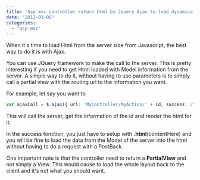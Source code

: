 ```yaml
---
title: "Asp mvc controller return html by Jquery Ajax to load dynamically html into div"
date: "2012-03-06"
categories: 
  - "asp-mvc"
---
```


When it's time to load Html from the server side from Javascript, the best way to do it is with Ajax.

You can use JQuery framework to make the call to the server. This is pretty interesting if you need to get Html loaded with Model information from the server. A simple way to do it, without having to use parameters is to simply call a partial view with the routing url to the information you want.

For example, let say you want to

```typescript
var ajaxCall = $.ajax({ url: 'MyController/MyAction/' + id, success: /\*...\*/, dataType: "html" }); 
``` 


This will call the server, get the information of the id and render the html for it.

In the success fonction, you just have to setup with **.html**(contentHere) and you will be fine to load the data from the Model of the server into the html without having to do a request with a PostBack.

One important note is that the controller need to return a **PartialView** and not simply a View. This would cause to load the whole layout back to the client and it's not what you should want.
